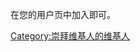 {{幽默}}
{{catmore|User:Jarodalien}}
在您的用户页中加入{{tl|User Jarodalien}}即可。
{{User Jarodalien|nocategory=yes}}

[[Category:崇拜维基人的维基人|Category:崇拜维基人的维基人]]